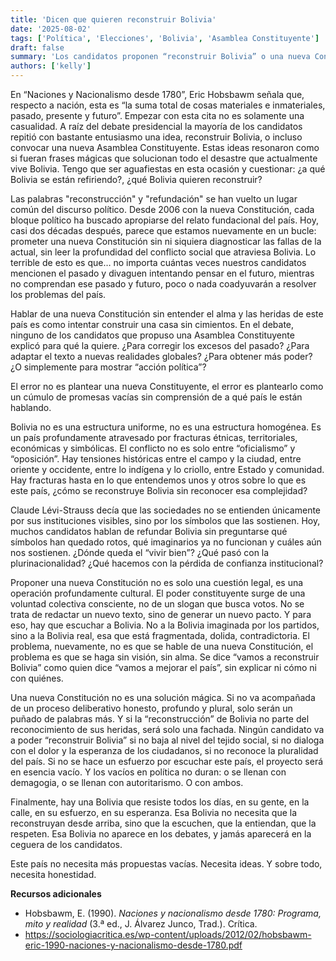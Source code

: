 ```yaml
---
title: 'Dicen que quieren reconstruir Bolivia'
date: '2025-08-02'
tags: ['Política', 'Elecciones', 'Bolivia', 'Asamblea Constituyente']
draft: false
summary: 'Los candidatos proponen “reconstruir Bolivia” o una nueva Constitución sin comprender la profundidad del país. Este artículo cuestiona esas ideas vacías y llama a la reflexión.'
authors: ['kelly']
---
```


En “Naciones y Nacionalismo desde 1780”, Eric Hobsbawm señala que, respecto a nación, esta es “la suma total de cosas materiales e inmateriales, pasado, presente y futuro”. Empezar con esta cita no es solamente una casualidad. A raíz del debate presidencial la mayoría de los candidatos repitió con bastante entusiasmo una idea, reconstruir Bolivia, o incluso convocar una nueva Asamblea Constituyente. Estas ideas resonaron como si fueran frases mágicas que solucionan todo el desastre que actualmente vive Bolivia. Tengo que ser aguafiestas en esta ocasión y cuestionar: ¿a qué Bolivia se están refiriendo?, ¿qué Bolivia quieren reconstruir?

Las palabras "reconstrucción" y "refundación" se han vuelto un lugar común del discurso político. Desde 2006 con la nueva Constitución, cada bloque político ha buscado apropiarse del relato fundacional del país. Hoy, casi dos décadas después, parece que estamos nuevamente en un bucle: prometer una nueva Constitución sin ni siquiera diagnosticar las fallas de la actual, sin leer la profundidad del conflicto social que atraviesa Bolivia. Lo terrible de esto es que… no importa cuántas veces nuestros candidatos mencionen el pasado y divaguen intentando pensar en el futuro, mientras no comprendan ese pasado y futuro, poco o nada coadyuvarán a resolver los problemas del país.

Hablar de una nueva Constitución sin entender el alma y las heridas de este país es como intentar construir una casa sin cimientos. En el debate, ninguno de los candidatos que propuso una Asamblea Constituyente explicó para qué la quiere. ¿Para corregir los excesos del pasado? ¿Para adaptar el texto a nuevas realidades globales? ¿Para obtener más poder? ¿O simplemente para mostrar “acción política”?

El error no es plantear una nueva Constituyente, el error es plantearlo como un cúmulo de promesas vacías sin comprensión de a qué país le están hablando.

Bolivia no es una estructura uniforme, no es una estructura homogénea. Es un país profundamente atravesado por fracturas étnicas, territoriales, económicas y simbólicas. El conflicto no es solo entre “oficialismo” y “oposición”. Hay tensiones históricas entre el campo y la ciudad, entre oriente y occidente, entre lo indígena y lo criollo, entre Estado y comunidad. Hay fracturas hasta en lo que entendemos unos y otros sobre lo que es este país, ¿cómo se reconstruye Bolivia sin reconocer esa complejidad?

Claude Lévi-Strauss decía que las sociedades no se entienden únicamente por sus instituciones visibles, sino por los símbolos que las sostienen. Hoy, muchos candidatos hablan de refundar Bolivia sin preguntarse qué símbolos han quedado rotos, qué imaginarios ya no funcionan y cuáles aún nos sostienen. ¿Dónde queda el “vivir bien”? ¿Qué pasó con la plurinacionalidad? ¿Qué hacemos con la pérdida de confianza institucional?

Proponer una nueva Constitución no es solo una cuestión legal, es una operación profundamente cultural. El poder constituyente surge de una voluntad colectiva consciente, no de un slogan que busca votos. No se trata de redactar un nuevo texto, sino de generar un nuevo pacto. Y para eso, hay que escuchar a Bolivia. No a la Bolivia imaginada por los partidos, sino a la Bolivia real, esa que está fragmentada, dolida, contradictoria. El problema, nuevamente, no es que se hable de una nueva Constitución, el problema es que se haga sin visión, sin alma. Se dice “vamos a reconstruir Bolivia” como quien dice “vamos a mejorar el país”, sin explicar ni cómo ni con quiénes.

Una nueva Constitución no es una solución mágica. Si no va acompañada de un proceso deliberativo honesto, profundo y plural, solo serán un puñado de palabras más. Y si la “reconstrucción” de Bolivia no parte del reconocimiento de sus heridas, será solo una fachada. Ningún candidato va a poder “reconstruir Bolivia” si no baja al nivel del tejido social, si no dialoga con el dolor y la esperanza de los ciudadanos, si no reconoce la pluralidad del país. Si no se hace un esfuerzo por escuchar este país, el proyecto será en esencia vacío. Y los vacíos en política no duran: o se llenan con demagogia, o se llenan con autoritarismo. O con ambos.

Finalmente, hay una Bolivia que resiste todos los días, en su gente, en la calle, en su esfuerzo, en su esperanza. Esa Bolivia no necesita que la reconstruyan desde arriba, sino que la escuchen, que la entiendan, que la respeten. Esa Bolivia no aparece en los debates, y jamás aparecerá en la ceguera de los candidatos.

Este país no necesita más propuestas vacías. Necesita ideas. Y sobre todo, necesita honestidad.

**Recursos adicionales**

- Hobsbawm, E. (1990). _Naciones y nacionalismo desde 1780: Programa, mito y realidad_ (3.ª ed., J. Álvarez Junco, Trad.). Crítica.
- https://sociologiacritica.es/wp-content/uploads/2012/02/hobsbawm-eric-1990-naciones-y-nacionalismo-desde-1780.pdf

```

```
